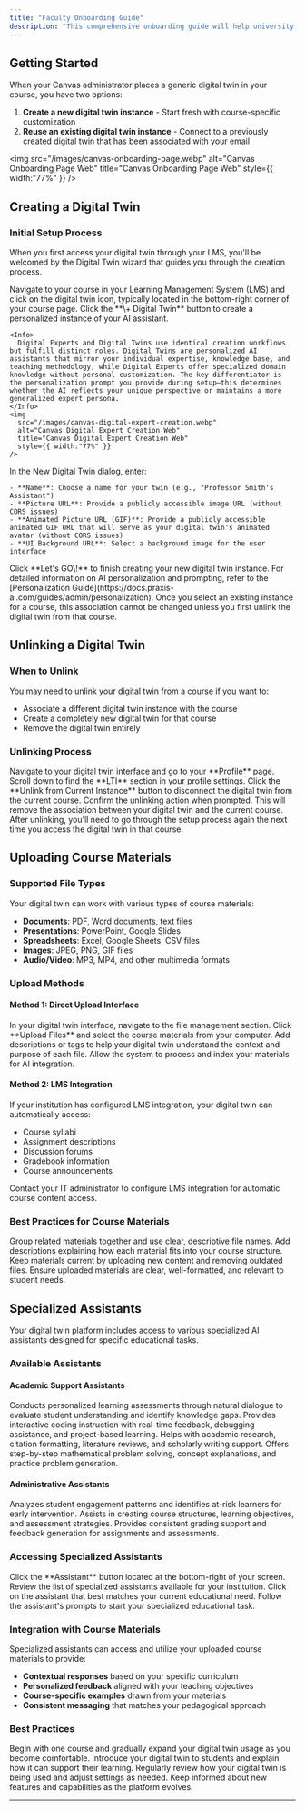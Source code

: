 ```yaml
---
title: "Faculty Onboarding Guide"
description: "This comprehensive onboarding guide will help university faculty quickly integrate their AI-powered digital twin into their Canvas ecosystem to enhance student engagement, streamline course management, and provide personalized learning support"
---
```


## Getting Started

When your Canvas administrator places a generic digital twin in your course, you have two options:

1. **Create a new digital twin instance** - Start fresh with course-specific customization
2. **Reuse an existing digital twin instance** - Connect to a previously created digital twin that has been associated with your email 

<img
  src="/images/canvas-onboarding-page.webp"
  alt="Canvas Onboarding Page Web"
  title="Canvas Onboarding Page Web"
  style={{ width:"77%" }}
/>

## Creating a Digital Twin

### Initial Setup Process

When you first access your digital twin through your LMS, you'll be welcomed by the Digital Twin wizard that guides you through the creation process.

<Steps>
  <Step title="Access the Digital Twin">
    Navigate to your course in your Learning Management System (LMS) and click on the digital twin icon, typically located in the bottom-right corner of your course page.
  </Step>
  <Step title="Start the Creation Wizard">
    Click the **\+ Digital Twin** button to create a personalized instance of your AI assistant.

    <Info>
      Digital Experts and Digital Twins use identical creation workflows but fulfill distinct roles. Digital Twins are personalized AI assistants that mirror your individual expertise, knowledge base, and teaching methodology, while Digital Experts offer specialized domain knowledge without personal customization. The key differentiator is the personalization prompt you provide during setup—this determines whether the AI reflects your unique perspective or maintains a more generalized expert persona.
    </Info>
    <img
      src="/images/canvas-digital-expert-creation.webp"
      alt="Canvas Digital Expert Creation Web"
      title="Canvas Digital Expert Creation Web"
      style={{ width:"77%" }}
    />
  </Step>
  <Step title="Configure Your Digital Twin">
    In the New Digital Twin dialog, enter:

    - **Name**: Choose a name for your twin (e.g., "Professor Smith's Assistant")
    - **Picture URL**: Provide a publicly accessible image URL (without CORS issues)
    - **Animated Picture URL (GIF)**: Provide a publicly accessible animated GIF URL that will serve as your digital twin's animated avatar (without CORS issues)
    - **UI Background URL**: Select a background image for the user interface
  </Step>
  <Step title="Complete Setup">
    Click **Let's GO\!** to finish creating your new digital twin instance.
  </Step>
</Steps>

<Note>
  For detailed information on AI personalization and prompting, refer to the [Personalization Guide](https://docs.praxis-ai.com/guides/admin/personalization).
</Note>

<Warning>
  Once you select an existing instance for a course, this association cannot be changed unless you first unlink the digital twin from that course.
</Warning>

## Unlinking a Digital Twin

### When to Unlink

You may need to unlink your digital twin from a course if you want to:

- Associate a different digital twin instance with the course
- Create a completely new digital twin for that course
- Remove the digital twin entirely

### Unlinking Process

<Steps>
  <Step title="Access Your Profile">
    Navigate to your digital twin interface and go to your **Profile** page.
  </Step>
  <Step title="Locate LTI Section">
    Scroll down to find the **LTI** section in your profile settings.
  </Step>
  <Step title="Unlink Instance">
    Click the **Unlink from Current Instance** button to disconnect the digital twin from the current course.
  </Step>
  <Step title="Confirm Action">
    Confirm the unlinking action when prompted. This will remove the association between your digital twin and the current course.
  </Step>
</Steps>

<Note>
  After unlinking, you'll need to go through the setup process again the next time you access the digital twin in that course.
</Note>

## Uploading Course Materials

### Supported File Types

Your digital twin can work with various types of course materials:

- **Documents**: PDF, Word documents, text files
- **Presentations**: PowerPoint, Google Slides
- **Spreadsheets**: Excel, Google Sheets, CSV files
- **Images**: JPEG, PNG, GIF files
- **Audio/Video**: MP3, MP4, and other multimedia formats

### Upload Methods

#### Method 1: Direct Upload Interface

<Steps>
  <Step title="Access File Management">
    In your digital twin interface, navigate to the file management section.
  </Step>
  <Step title="Select Files">
    Click **Upload Files** and select the course materials from your computer.
  </Step>
  <Step title="Organize Content">
    Add descriptions or tags to help your digital twin understand the context and purpose of each file.
  </Step>
  <Step title="Process Materials">
    Allow the system to process and index your materials for AI integration.
  </Step>
</Steps>

#### Method 2: LMS Integration

If your institution has configured LMS integration, your digital twin can automatically access:

- Course syllabi
- Assignment descriptions
- Discussion forums
- Gradebook information
- Course announcements

<Note>
  Contact your IT administrator to configure LMS integration for automatic course content access.
</Note>

### Best Practices for Course Materials

<CardGroup cols={2}>
  <Card title="Organize by Topic" icon="folder">
    Group related materials together and use clear, descriptive file names.
  </Card>
  <Card title="Include Context" icon="info">
    Add descriptions explaining how each material fits into your course structure.
  </Card>
  <Card title="Update Regularly" icon="refresh">
    Keep materials current by uploading new content and removing outdated files.
  </Card>
  <Card title="Quality Content" icon="star">
    Ensure uploaded materials are clear, well-formatted, and relevant to student needs.
  </Card>
</CardGroup>

## Specialized Assistants

Your digital twin platform includes access to various specialized AI assistants designed for specific educational tasks.

### Available Assistants

#### Academic Support Assistants

<AccordionGroup>
  <Accordion title="Conversational Assessment">
    Conducts personalized learning assessments through natural dialogue to evaluate student understanding and identify knowledge gaps.
  </Accordion>
  <Accordion title="Learn to Code">
    Provides interactive coding instruction with real-time feedback, debugging assistance, and project-based learning.
  </Accordion>
  <Accordion title="Research Assistant">
    Helps with academic research, citation formatting, literature reviews, and scholarly writing support.
  </Accordion>
  <Accordion title="Math Tutor">
    Offers step-by-step mathematical problem solving, concept explanations, and practice problem generation.
  </Accordion>
</AccordionGroup>

#### Administrative Assistants

<AccordionGroup>
  <Accordion title="Class Health Check">
    Analyzes student engagement patterns and identifies at-risk learners for early intervention.
  </Accordion>
  <Accordion title="Curriculum Designer">
    Assists in creating course structures, learning objectives, and assessment strategies.
  </Accordion>
  <Accordion title="Grading Assistant">
    Provides consistent grading support and feedback generation for assignments and assessments.
  </Accordion>
</AccordionGroup>

### Accessing Specialized Assistants

<Steps>
  <Step title="Open Assistant Menu">
    Click the **Assistant** button located at the bottom-right of your screen.
  </Step>
  <Step title="Browse Available Options">
    Review the list of specialized assistants available for your institution.
  </Step>
  <Step title="Select Assistant">
    Click on the assistant that best matches your current educational need.
  </Step>
  <Step title="Begin Interaction">
    Follow the assistant's prompts to start your specialized educational task.
  </Step>
</Steps>

### Integration with Course Materials

Specialized assistants can access and utilize your uploaded course materials to provide:

- **Contextual responses** based on your specific curriculum
- **Personalized feedback** aligned with your teaching objectives
- **Course-specific examples** drawn from your materials
- **Consistent messaging** that matches your pedagogical approach

### Best Practices

<CardGroup cols={2}>
  <Card title="Start Small" icon="seedling">
    Begin with one course and gradually expand your digital twin usage as you become comfortable.
  </Card>
  <Card title="Engage Students" icon="users">
    Introduce your digital twin to students and explain how it can support their learning.
  </Card>
  <Card title="Monitor Performance" icon="chart-line">
    Regularly review how your digital twin is being used and adjust settings as needed.
  </Card>
  <Card title="Stay Updated" icon="bell">
    Keep informed about new features and capabilities as the platform evolves.
  </Card>
</CardGroup>

---